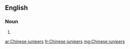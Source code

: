 ==English==

===Noun===
{{head|en}}

# {{plural of|Chinese juniper}}

[[ar:Chinese junipers]]
[[fr:Chinese junipers]]
[[mg:Chinese junipers]]